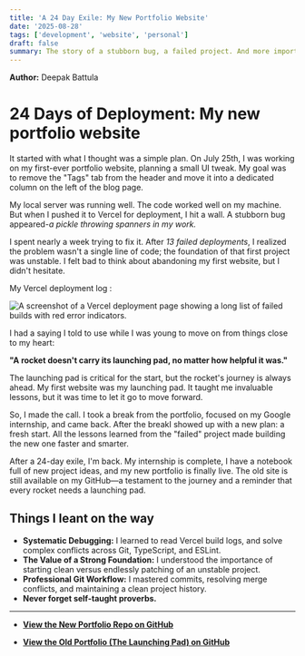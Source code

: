 ```yaml
---
title: 'A 24 Day Exile: My New Portfolio Website'
date: '2025-08-28'
tags: ['development', 'website', 'personal']
draft: false
summary: The story of a stubborn bug, a failed project. And more importantly the valuable lessons learned on the 24-day journey to build my new portfolio from scratch.
---
```


**Author:** Deepak Battula

# 24 Days of Deployment: My new portfolio website

It started with what I thought was a simple plan. On July 25th, I was working on my first-ever portfolio website, planning a small UI tweak. My goal was to remove the "Tags" tab from the header and move it into a dedicated column on the left of the blog page.

My local server was running well. The code worked well on my machine. But when I pushed it to Vercel for deployment, I hit a wall. A stubborn bug appeared-*a pickle throwing spanners in my work.*

I spent nearly a week trying to fix it. After *13 failed deployments*, I realized the problem wasn't a single line of code; the foundation of that first project was unstable. I felt bad to think about abandoning my first website, but I didn't hesitate.

My Vercel deployment log :

![A screenshot of a Vercel deployment page showing a long list of failed builds with red error indicators.](/static/images/verceldeployments.png)

I had a saying I told to use while I was young to move on from things close to my heart:

**"A rocket doesn't carry its launching pad, no matter how helpful it was."**

The launching pad is critical for the start, but the rocket's journey is always ahead. My first website was my launching pad. It taught me invaluable lessons, but it was time to let it go to move forward.

So, I made the call. I took a break from the portfolio, focused on my Google internship, and came back. After the breakI showed up with a new plan: a fresh start. All the lessons learned from the "failed" project made building the new one faster and smarter.

After a 24-day exile, I'm back. My internship is complete, I have a notebook full of new project ideas, and my new portfolio is finally live. The old site is still available on my GitHub—a testament to the journey and a reminder that every rocket needs a launching pad.

## Things I leant on the way

- **Systematic Debugging:** I learned to read Vercel build logs, and solve complex conflicts across Git, TypeScript, and ESLint.
- **The Value of a Strong Foundation:** I understood the importance of starting clean versus endlessly patching of an unstable project.
- **Professional Git Workflow:** I mastered commits, resolving merge conflicts, and maintaining a clean project history.
- **Never forget self-taught proverbs.**
 
---

* **[View the New Portfolio Repo on GitHub](https://github.com/deepakachyutha/new-portfolio)**

* **[View the Old Portfolio (The Launching Pad) on GitHub](https://github.com/deepakachyutha/deepakbattula-portfolio)**
